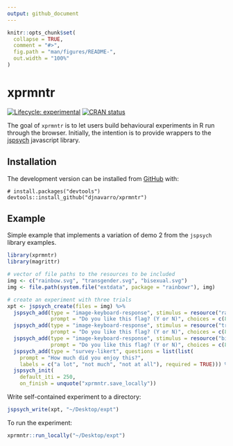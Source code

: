 ```yaml
---
output: github_document
---
```


<!-- README.md is generated from README.Rmd. Please edit that file -->

```r
knitr::opts_chunk$set(
  collapse = TRUE,
  comment = "#>",
  fig.path = "man/figures/README-",
  out.width = "100%"
)
```
# xprmntr

<!-- badges: start -->
[![Lifecycle: experimental](https://img.shields.io/badge/lifecycle-experimental-orange.svg)](https://www.tidyverse.org/lifecycle/#experimental)
[![CRAN status](https://www.r-pkg.org/badges/version/xprmntr)](https://cran.r-project.org/package=xprmntr)
<!-- badges: end -->

The goal of `xprmntr` is to let users build behavioural experiments in R run through the browser. Initially, the intention is to provide wrappers to the [jspsych](https://www.jspsych.org/) javascript library. 

## Installation

The development version can be installed from [GitHub](https://github.com/) with:

``` 
# install.packages("devtools")
devtools::install_github("djnavarro/xprmntr")
```
## Example

Simple example that implements a variation of demo 2 from the `jspsych` library examples. 

```r
library(xprmntr)
library(magrittr)

# vector of file paths to the resources to be included
img <- c("rainbow.svg", "transgender.svg", "bisexual.svg")
img <- file.path(system.file("extdata", package = "rainbowr"), img)

# create an experiment with three trials
xpt <- jspsych_create(files = img) %>%
  jspsych_add(type = "image-keyboard-response", stimulus = resource("rainbow.svg"),
              prompt = "Do you like this flag? (Y or N)", choices = c(89, 78)) %>%
  jspsych_add(type = "image-keyboard-response", stimulus = resource("transgender.svg"),
              prompt = "Do you like this flag? (Y or N)", choices = c(89, 78)) %>%
  jspsych_add(type = "image-keyboard-response", stimulus = resource("bisexual.svg"),
              prompt = "Do you like this flag? (Y or N)", choices = c(89, 78)) %>%
  jspsych_add(type = "survey-likert", questions = list(list(
    prompt = "How much did you enjoy this?",
    labels = c("a lot", "not much", "not at all"), required = TRUE))) %>%
  jspsych_init(
    default_iti = 250,
    on_finish = unquote("xprmntr.save_locally"))
```

Write self-contained experiment to a directory:

```r
jspsych_write(xpt, "~/Desktop/expt")
```

To run the experiment:

```r
xprmntr::run_locally("~/Desktop/expt")
```
